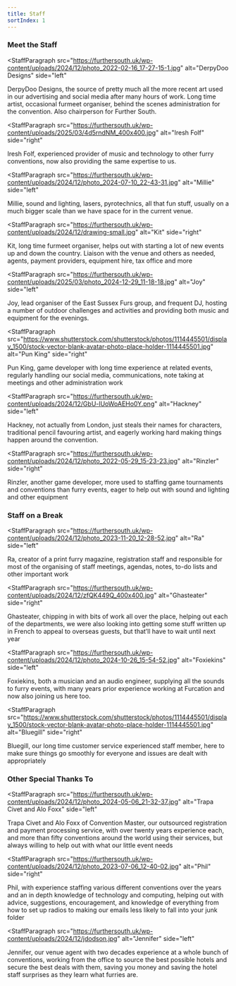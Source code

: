 ```yaml
---
title: Staff
sortIndex: 1
---
```



### Meet the Staff

<StaffParagraph
  src="https://furthersouth.uk/wp-content/uploads/2024/12/photo_2022-02-16_17-27-15-1.jpg"
  alt="DerpyDoo Designs"
  side="left"
>
  <p class="my-0">
    DerpyDoo Designs, the source of pretty much all the more recent art used in
    our advertising and social media after many hours of work. Long time artist,
    occasional furmeet organiser, behind the scenes administration for the
    convention. Also chairperson for Further South.
  </p>
</StaffParagraph>

<StaffParagraph
  src="https://furthersouth.uk/wp-content/uploads/2025/03/4d5rndNM_400x400.jpg"
  alt="Iresh Folf"
  side="right"
>
  <p class="my-0">
    Iresh Folf, experienced provider of music and technology to other furry
    conventions, now also providing the same expertise to us.
  </p>
</StaffParagraph>

<StaffParagraph
  src="https://furthersouth.uk/wp-content/uploads/2024/12/photo_2024-07-10_22-43-31.jpg"
  alt="Millie"
  side="left"
>
  <p class="my-0">
    Millie, sound and lighting, lasers, pyrotechnics, all that fun stuff,
    usually on a much bigger scale than we have space for in the current venue.
  </p>
</StaffParagraph>

<StaffParagraph
  src="https://furthersouth.uk/wp-content/uploads/2024/12/drawing-small.jpg"
  alt="Kit"
  side="right"
>
  <p class="my-0">
    Kit, long time furmeet organiser, helps out with starting a lot of new
    events up and down the country. Liaison with the venue and others as needed,
    agents, payment providers, equipment hire, tax office and more
  </p>
</StaffParagraph>

<StaffParagraph
  src="https://furthersouth.uk/wp-content/uploads/2025/03/photo_2024-12-29_11-18-18.jpg"
  alt="Joy"
  side="left"
>
  <p class="my-0">
    Joy, lead organiser of the East Sussex Furs group, and frequent DJ, hosting
    a number of outdoor challenges and activities and providing both music and
    equipment for the evenings.
  </p>
</StaffParagraph>

<StaffParagraph
  src="https://www.shutterstock.com/shutterstock/photos/1114445501/display_1500/stock-vector-blank-avatar-photo-place-holder-1114445501.jpg"
  alt="Pun King"
  side="right"
>
  <p class="my-0">
    Pun King, game developer with long time experience at related events,
    regularly handling our social media, communications, note taking at meetings
    and other administration work
  </p>
</StaffParagraph>

<StaffParagraph
  src="https://furthersouth.uk/wp-content/uploads/2024/12/GbU-lUoWoAEHo0Y.png"
  alt="Hackney"
  side="left"
>
  <p class="my-0">
    Hackney, not actually from London, just steals their names for characters,
    traditional pencil favouring artist, and eagerly working hard making things
    happen around the convention.
  </p>
</StaffParagraph>

<StaffParagraph
  src="https://furthersouth.uk/wp-content/uploads/2024/12/photo_2022-05-29_15-23-23.jpg"
  alt="Rinzler"
  side="right"
>
  <p class="my-0">
    Rinzler, another game developer, more used to staffing game tournaments and
    conventions than furry events, eager to help out with sound and lighting and
    other equipment
  </p>
</StaffParagraph>

### Staff on a Break

<StaffParagraph
  src="https://furthersouth.uk/wp-content/uploads/2024/12/photo_2023-11-20_12-28-52.jpg"
  alt="Ra"
  side="left"
>
  <p class="my-0">
    Ra, creator of a print furry magazine, registration staff and responsible
    for most of the organising of staff meetings, agendas, notes, to-do lists
    and other important work
  </p>
</StaffParagraph>

<StaffParagraph
  src="https://furthersouth.uk/wp-content/uploads/2024/12/zfQK449Q_400x400.jpg"
  alt="Ghasteater"
  side="right"
>
  <p class="my-0">
    Ghasteater, chipping in with bits of work all over the place, helping out
    each of the departments, we were also looking into getting some stuff
    written up in French to appeal to overseas guests, but that’ll have to wait
    until next year
  </p>
</StaffParagraph>

<StaffParagraph
  src="https://furthersouth.uk/wp-content/uploads/2024/12/photo_2024-10-26_15-54-52.jpg"
  alt="Foxiekins"
  side="left"
>
  <p class="my-0">
    Foxiekins, both a musician and an audio engineer, supplying all the sounds
    to furry events, with many years prior experience working at Furcation and
    now also joining us here too.
  </p>
</StaffParagraph>

<StaffParagraph
  src="https://www.shutterstock.com/shutterstock/photos/1114445501/display_1500/stock-vector-blank-avatar-photo-place-holder-1114445501.jpg"
  alt="Bluegill"
  side="right"
>
  <p class="my-0">
    Bluegill, our long time customer service experienced staff member, here to
    make sure things go smoothly for everyone and issues are dealt with
    appropriately
  </p>
</StaffParagraph>

### Other Special Thanks To

<StaffParagraph
  src="https://furthersouth.uk/wp-content/uploads/2024/12/photo_2024-05-06_21-32-37.jpg"
  alt="Trapa Civet and Alo Foxx"
  side="left"
>
  <p class="my-0">
    Trapa Civet and Alo Foxx of Convention Master, our outsourced registration
    and payment processing service, with over twenty years experience each, and
    more than fifty conventions around the world using their services, but
    always willing to help out with what our little event needs
  </p>
</StaffParagraph>

<StaffParagraph
  src="https://furthersouth.uk/wp-content/uploads/2024/12/photo_2023-07-06_12-40-02.jpg"
  alt="Phil"
  side="right"
>
  <p class="my-0">
    Phil, with experience staffing various different conventions over the years
    and an in depth knowledge of technology and computing, helping out with
    advice, suggestions, encouragement, and knowledge of everything from how to
    set up radios to making our emails less likely to fall into your junk folder
  </p>
</StaffParagraph>

<StaffParagraph
  src="https://furthersouth.uk/wp-content/uploads/2024/12/jdodson.jpg"
  alt="Jennifer"
  side="left"
>
  <p class="my-0">
    Jennifer, our venue agent with two decades experience at a whole bunch of
    conventions, working from the office to source the best possible hotels and
    secure the best deals with them, saving you money and saving the hotel staff
    surprises as they learn what furries are.
  </p>
</StaffParagraph>
